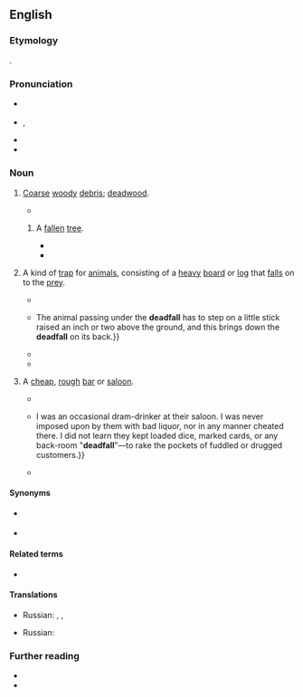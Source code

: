 ==English==
{{was wotd|2018|July|29}}

===Etymology===
{{multiple images
|direction = vertical
|image1 = Fallen trunk in a sacred forest - Flickr - odako1.jpg
|caption1 = Deadfall ''(sense 1)'' in a forest
|image2 = Paiute Deadfall Trap.JPG
|caption2 = A small deadfall ''(sense 2)'' in the style of the [[Paiute]] people of [[North America]]
}}

{{compound|en|dead|fall}}.

===Pronunciation===
* {{a|RP}} {{IPA|/ˈdɛdfɔːl/|lang=en}}
* {{a|GA}} {{enPR|dĕdʹfäl}}, {{IPA|/ˈdɛdfɑl/|lang=en}}
* {{audio|en-au-deadfall.ogg|Audio (AU)|lang=en}}
* {{hyphenation|dead|fall|lang=en}}

===Noun===
{{en-noun|~}}

# {{lb|en|uncountable|Canada|US}} [[coarse|Coarse]] [[woody]] [[debris]]; [[deadwood]].
#* {{quote-book|author=Calvin S. Bromfield|chapter=Introduction|title=Geology of the Mount Wilson Quadrangle, Western San Juan Mountains, Colorado:{{nb...|Prepared on Behalf of the U.S. Atomic Energy Commission}}|series=[[w:United States Geological Survey|Geological Survey]] Bulletin|seriesvolume=1227|location=Washington, D.C.|publisher=[[w:United States Government Publishing Office|United States Government Printing Office]]|year=1967|page=6|pageurl=https://books.google.com/books?id=vtBjAAAAIAAJ&pg=RA2-PA6|oclc=4047535|passage=Heaver forest growth on the north-facing slopes, together with considerable '''deadfall''' and soil cover, makes geologic interpretation there difficult.|lang=en}}
## {{lb|en|countable|specifically}} A [[fallen#Adjective|fallen]] [[tree]].
##* {{quote-book|lang=en|author=Rachel Joan Dale|author2=J. David McMahan|chapter=Research Methodology and Results|title=Cultural Resources Survey of the Proposed North Douglas Highway Extension, Outer Point to Point Hilda (Project No. 68870)|series=Office of History and Archaeology|seriesvolume=report no. 12|location=Anchorage, Ak.|publisher=Office of History and Archaeology, Division of Parks and Outdoor Recreation, {{w|Alaska Department of Natural Resources}}|month=February|year=1988|page=9|pageurl=https://books.google.com/books?id=5Oc0AQAAMAAJ&pg=PT398|oclc=23667003|passage=A fifth negative test pit was excavated near the largest creek at Middle Point. As well, the roots of all '''deadfalls''' within the corridor were examined for the presence of cultural material. '''Deadfalls''' were more common in the drier areas, especially near stream channels.}}
##* {{quote-book|lang=en|author={{w|Robin Hobb}} [pseudonym; Margaret Astrid Lindholm Ogden]|title=City of Dragons|series=The Rain Wild Chronicles|seriesvolume=3|location=London|publisher=[[w:HarperCollins|Harper Voyager]]|year=2012|isbn=978-0-06-156163-4|passage=We should go up to the forest and see if we can find more dry '''deadfalls'''. That green wood you were trying to burn last night was all smoke and no heat.}}
# {{lb|en|countable|Canada|US|hunting}} A kind of [[trap#Noun|trap]] for [[animal]]s, consisting of a [[heavy]] [[board#Noun|board]] or [[log#Noun|log]] that [[fall#Verb|falls]] on to the [[prey#Noun|prey]].
#* {{quote-book|lang=en|author=Robert Kennicott|authorlink=Robert Kennicott|chapter=The Quadrupeds of Illinois Injurious and Beneficial to the Farmer. [Wolverine, or Glutton.]|title=Report of the Commissioner of Patents for the Year 1858: Agriculture|series=[[w:United States House of Representatives|House of Representatives]], 35th [[w:United States Congress|Congress]], 2d Session|seriesvolume=executive document no. 105|location=Washington, D.C.|publisher=[[w:James B. Steedman|James B[lair] Steedman]], printer|year=1859|page=246|pageurl=https://books.google.com/books?id=LMdMAAAAYAAJ&pg=PA246|oclc=37847832|passage=It [the wolverine] is so cunning as rarely to enter a '''deadfall''' itself, but will carefully pull it to pieces and then eat the bait in safety. I was informed by hunters at Selkirk Settlement that they sometimes lost the successful result of several days' trapping by a single wolverine, which, following their path, would pull down every '''deadfall''', or destroy any animal already caught.}}
#* {{quote-book|lang=en|author=John J. Rowan|chapter=The Trapper|title=The Emigrant and Sportsman in Canada.{{nb...|Some Experiences of an Old Country Settler. With Sketches of Canadian Life, Sporting Adventures, and Observations on the Forests and Fauna.}}|location=London|publisher={{w|Edward Stanford}},{{nb...|55, Charing Cross, S.W.}}|year=1876|page=369|pageurl=https://books.google.com/books?id=7nQBAAAAQAAJ&pg=PA369|oclc=1013260884|passage=The beaver trap is a '''deadfall''' of considerable weight, nicely adjusted over the animal's road or track, frequently on a dam. {{...}} The animal passing under the '''deadfall''' has to step on a little stick raised an inch or two above the ground, and this brings down the '''deadfall''' on its back.}}
#* {{quote-journal|lang=en|author=A[rthur] M[urray] Chisholm|authorlink=Arthur Murray Chisholm|title=A Thousand a Plate|magazine={{w|Western Story Magazine}}|location=New York, N.Y.|publisher=[[w:Street & Smith|Street & Smith Corporation]]|date=25 November 1922|volume=XXX|issue=4|section=chapter II|page=90|pageurl=https://archive.org/stream/wsm_1922_11_25#page/n91/mode/1up|column=2|oclc=11910542|passage=It was a week after the taking of the black fox that Skookum Bill, on a short exploring trip a few miles west of their cabin, came across a '''deadfall''' which held a dead marten. He took the marten, and, when he returned, said to Dobbs: "I didn't know you'd built any '''deadfalls''' in the timber past the big draw?"}}
#* {{quote-book|lang=en|author=Alaska Planning Group, {{w|United States Department of the Interior}}|chapter=History and Archeology|title=Final Environmental Statement: Proposed Lake Clark National Park, Alaska|location=Washington, D.C.|publisher=[[w:United States Government Publishing Office|United States Government Printing Office]]|year=1974|section=part II (Description of the Environment), section A (Existing Environment)|pages=61–62|pageurl=https://books.google.com/books?id=q501AAAAMAAJ&pg=PA62|oclc=83848758|passage=Marten, wolverine, lynx, ermine, fox, mink, beaver, and land otter were plentiful in the general vicinity of Kijik and traps and '''deadfalls''' were set for them.}}
# {{lb|en|countable|US|slang}} A [[cheap]], [[rough#Adjective|rough]] [[bar#Noun|bar]] or [[saloon]].
#* {{quote-book|lang=en|author=[John O’Connor]|chapter=Wolf-traps—Continued|editor=John Morris|title=Wanderings of a Vagabond. An Autobiography|location=New York, N.Y.|publisher=Published by the author|year=1873|page=366|pageurl=https://books.google.com/books?id=p2iBwqjiKFAC&pg=PA366|oclc=15275274|passage=Dens of the description of the "Tapis Franc," and the "'''deadfalls'''" of San Francisco and Sacramento, are now matters of history only, and it seems beyond the bounds of probability that similar haunts of vice, and the brutal and lawless scenes there enacted, will ever again be permitted to disgrace our country, and the name of civilization.}}
#* {{quote-book|lang=en|author=C[harles] E[dward] Pickett|title=Land-gambling versus Mining-gambling. An Open Letter to Squire P. Dewey, Relative to His Participation in the Land-gambling of San Francisco in the Early Days. From One Who Knows|edition=2nd|location=San Francisco, Calif.|publisher=[s.n.]|month=November|year=1879|page=9|pageurl=https://books.google.com/books?id=WzZDAAAAIAAJ&pg=RA3-PA9|oclc=12285067|passage={{...}} I was an occasional dram-drinker at their saloon. I was never imposed upon by them with bad liquor, nor in any manner cheated there. I did not learn they kept loaded dice, marked cards, or any back-room "'''deadfall'''"—to rake the pockets of fuddled or drugged customers.}}
#* {{quote-book|lang=en|author=Thomas Pynchon|authorlink=Thomas Pynchon|chapter=|title={{w|Against the Day}}|location=New York, N.Y.|publisher=[[w:Penguin Group|The Penguin Press]]|year=2006|isbn=978-0-14-311256-3|location2=London|publisher2={{w|Vintage Books}}|year2=2007|page=406|isbn2=978-0-09-951233-2|passage=They had lived down in horse barns, army “A” tents with the old blood-stains onto them, city hotels with canopy beds, woke up in back rooms of '''deadfalls''' where the bars had toothmarks end to end.}}

====Synonyms====
* {{sense|trap}} {{l|en|deadfall trap}}
* {{sense|cheap, rough bar}} {{l|en|dive}}

====Related terms====
* {{l|en|deadfall trap}}<!--Placing this under "Related terms" rather than "Derived terms" as "deadfall" could have been derived from "deadfall trap" rather than the other way around.-->

====Translations====
{{trans-top-also|coarse woody debris|deadwood}}
* Russian: {{t+|ru|вале́жник|m}}, {{t+|ru|вале́ж|m}}, {{t+|ru|бурело́м|m}} {{qualifier|caused by a storm}}
{{trans-mid}}
{{trans-bottom}}

{{trans-top|fallen tree}}
{{trans-mid}}
{{trans-bottom}}

{{trans-top|trap consisting of a heavy object that falls on to the prey}}
* Russian: {{t+|ru|пла́шка|f}} {{qualifier|for small animals}}
{{trans-mid}}
{{trans-bottom}}

{{trans-see|cheap, rough bar or saloon|dive}}

===Further reading===
* {{pedia|deadfall trap}}
* {{pedia|deadfall|deadfall (disambiguation)}}

{{c|en|Trees|Trapping}}